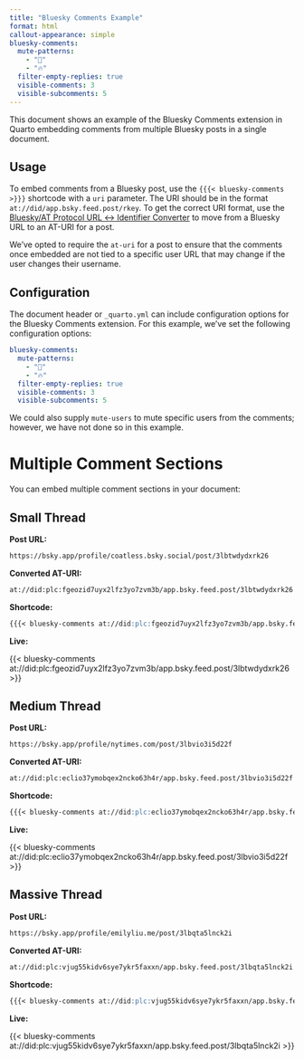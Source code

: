 ```yaml
---
title: "Bluesky Comments Example"
format: html
callout-appearance: simple
bluesky-comments:
  mute-patterns:
    - "📌"
    - "🔥"
  filter-empty-replies: true
  visible-comments: 3
  visible-subcomments: 5
---
```


This document shows an example of the Bluesky Comments extension in Quarto embedding comments from multiple Bluesky posts in a single document.

## Usage

To embed comments from a Bluesky post, use the `{{{< bluesky-comments >}}}` shortcode with a `uri` parameter. The URI should be in the format `at://did/app.bsky.feed.post/rkey`. To get the correct URI format, use the [Bluesky/AT Protocol URL ↔ Identifier Converter](https://web-apps.thecoatlessprofessor.com/bluesky/profile-or-post-to-did-at-uri.html) to move from a Bluesky URL to an AT-URI for a post.

:::{.callout-note}
We've opted to require the `at-uri` for a post to ensure that the comments once embedded are not tied to a specific user URL that may change if the user changes their username.
:::

## Configuration

The document header or `_quarto.yml` can include configuration options for the Bluesky Comments extension. For this example, we've set the following configuration options:

```yml
bluesky-comments:
  mute-patterns:
    - "📌"
    - "🔥"
  filter-empty-replies: true
  visible-comments: 3
  visible-subcomments: 5
```

We could also supply `mute-users` to mute specific users from the comments; however, we have not done so in this example.

# Multiple Comment Sections

You can embed multiple comment sections in your document:


## Small Thread

**Post URL:**

```default
https://bsky.app/profile/coatless.bsky.social/post/3lbtwdydxrk26
```

**Converted AT-URI:**

```default
at://did:plc:fgeozid7uyx2lfz3yo7zvm3b/app.bsky.feed.post/3lbtwdydxrk26
```

**Shortcode:**

```markdown
{{{< bluesky-comments at://did:plc:fgeozid7uyx2lfz3yo7zvm3b/app.bsky.feed.post/3lbtwdydxrk26 >}}}
```

**Live:**

{{< bluesky-comments at://did:plc:fgeozid7uyx2lfz3yo7zvm3b/app.bsky.feed.post/3lbtwdydxrk26 >}}

## Medium Thread

**Post URL:**

```default
https://bsky.app/profile/nytimes.com/post/3lbvio3i5d22f
```

**Converted AT-URI:**

```default
at://did:plc:eclio37ymobqex2ncko63h4r/app.bsky.feed.post/3lbvio3i5d22f
```

**Shortcode:**

```markdown
{{{< bluesky-comments at://did:plc:eclio37ymobqex2ncko63h4r/app.bsky.feed.post/3lbvio3i5d22f >}}}
```


**Live:**

{{< bluesky-comments at://did:plc:eclio37ymobqex2ncko63h4r/app.bsky.feed.post/3lbvio3i5d22f >}}

## Massive Thread

**Post URL:**

```default
https://bsky.app/profile/emilyliu.me/post/3lbqta5lnck2i
```

**Converted AT-URI:**

```default
at://did:plc:vjug55kidv6sye7ykr5faxxn/app.bsky.feed.post/3lbqta5lnck2i
```

**Shortcode:**

```markdown
{{{< bluesky-comments at://did:plc:vjug55kidv6sye7ykr5faxxn/app.bsky.feed.post/3lbqta5lnck2i >}}}
```

**Live:**

{{< bluesky-comments at://did:plc:vjug55kidv6sye7ykr5faxxn/app.bsky.feed.post/3lbqta5lnck2i >}}

